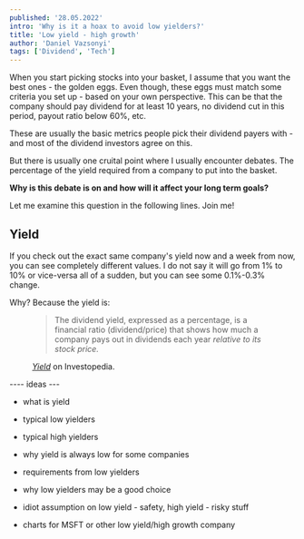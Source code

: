 ```yaml
---
published: '28.05.2022'
intro: 'Why is it a hoax to avoid low yielders?'
title: 'Low yield - high growth'
author: 'Daniel Vazsonyi'
tags: ['Dividend', 'Tech']
---
```


When you start picking stocks into your basket, I assume that you want the best ones - the golden eggs.
Even though, these eggs must match some criteria you set up - based on your own perspective. This can be that
the company should pay dividend for at least 10 years, no dividend cut in this period, payout ratio below 60%, etc.

These are usually the basic metrics people pick their dividend payers with - and most of the dividend investors agree on this.

But there is usually one cruital point where I usually encounter debates. The percentage of the yield 
required from a company to put into the basket. 

**Why is this debate is on and how will it affect your long term goals?**

Let me examine this question in the following lines. Join me!

## Yield

If you check out the exact same company's yield now and a week from now, you can see completely different values.
I do not say it will go from 1% to 10% or vice-versa all of a sudden, but you can see some 0.1%-0.3% change.

Why? Because the yield is:

<figure>
    <blockquote>
        <p>The dividend yield, expressed as a percentage, is a financial ratio (dividend/price) that shows how much a company pays out in dividends each year <em>relative to its stock price.</em></p>
    </blockquote>
    <figcaption><cite><a href="https://www.investopedia.com/terms/d/dividendyield.asp" target='_blank'>Yield</a></cite> on Investopedia.</figcaption>
</figure>


---- ideas ---
- what is yield
- typical low yielders
- typical high yielders
- why yield is always low for some companies
- requirements from low yielders
- why low yielders may be a good choice
- idiot assumption on low yield - safety, high yield - risky stuff

- charts for MSFT or other low yield/high growth company